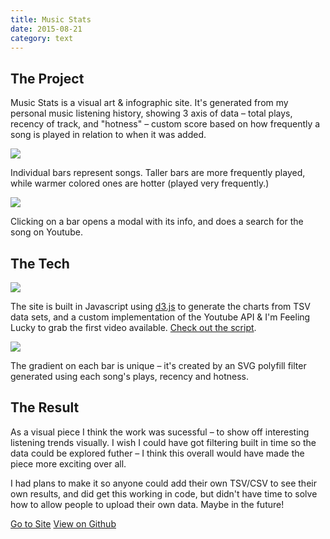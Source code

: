 ```yaml
---
title: Music Stats
date: 2015-08-21
category: text
---
```

## The Project

Music Stats is a visual art & infographic site. It's generated from my personal music listening history, showing 3 axis of data – total plays, recency of track, and "hotness" – custom score based on how frequently a song is played in relation to when it was added.

![](https://res.cloudinary.com/yaminateo/image/upload/v1636936180/post/music-stats/Screenshot_2015-10-17_05.02.34_vfty5o.png)

Individual bars represent songs. Taller bars are more frequently played, while warmer colored ones are hotter (played very frequently.)

![](https://res.cloudinary.com/yaminateo/image/upload/v1636936185/post/music-stats/Screenshot_2015-10-20_22.39.09_dhxriu.png)

Clicking on a bar opens a modal with its info, and does a search for the song on Youtube.

## The Tech

![](https://res.cloudinary.com/yaminateo/image/upload/v1636936182/post/music-stats/Screenshot_2015-10-17_05.02.35_p6cfwi.jpg)


The site is built in Javascript using [d3.js](https://d3js.org/) to generate the charts from TSV data sets, and a custom implementation of the Youtube API & I'm Feeling Lucky to grab the first video available. [Check out the script](https://github.com/iamnbutler/music-stats/blob/master/js/scripts.js). 

![](https://res.cloudinary.com/yaminateo/image/upload/v1636936183/post/music-stats/Screenshot_2015-10-17_19.23.28_yl2nli.png)


The gradient on each bar is unique – it's created by an SVG polyfill filter generated using each song's plays, recency and hotness.

## The Result

As a visual piece I think the work was sucessful – to show off interesting listening trends visually. I wish I could have got filtering built in time so the data could be explored futher – I think this overall would have made the piece more exciting over all.

I had plans to make it so anyone could add their own TSV/CSV to see their own results, and did get this working in code, but didn't have time to solve how to allow people to upload their own data. Maybe in the future!

[Go to Site](http://iamnbutler.github.io/music-stats/) [View on Github](https://github.com/iamnbutler/music-stats)